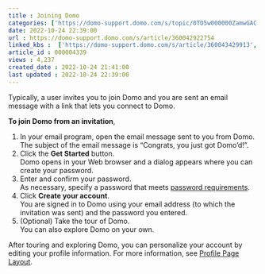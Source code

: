 ```yaml
---
title : Joining Domo
categories: ['https://domo-support.domo.com/s/topic/0TO5w000000ZamwGAC']
date: 2022-10-24 22:39:00
url : https://domo-support.domo.com/s/article/360042922754
linked_kbs :  ['https://domo-support.domo.com/s/article/360043429913', 'https://domo-support.domo.com/s/article/360043429953', 'https://domo-support.domo.com/s/article/360042922754', 'https://domo-support.domo.com/s/article/360043429933', 'https://domo-support.domo.com/s/article/360042934474', 'https://domo-support.domo.com/s/article/360043429693', 'https://domo-support.domo.com/s/article/360042925494', 'https://domo-support.domo.com/s/article/360042934674', 'https://domo-support.domo.com/s/topic/0TO5w000000ZamwGAC', 'https://domo-support.domo.com/s/knowledge-base']
article_id : 000004339
views : 4,237
created_date : 2022-10-24 21:41:00
last updated : 2022-10-24 22:39:00
---
```




Typically, a user invites you to join Domo and you are sent an email message with a link that lets you connect to Domo.


**To join Domo from an invitation**,


1. In your email program, open the email message sent to you from Domo.  
 The subject of the email message is "Congrats, you just got Domo'd!".
2. Click the **Get Started** button.  
 Domo opens in your Web brows﻿er and a dialog appears where you can create your password.﻿
3. Enter and confirm your password.  
 As necessary, specify a password that meets [password requirements](..\setting_password_requirements\index.qmd "Setting Password Requirements").
4. Click **Create your account**.  
 You are signed in to Domo using your email address (to which the invitation was sent) and the password you entered.
5. (Optional) Take the tour of Domo.  
 You can also explore Domo on your own.


After touring and exploring Domo, you can personalize your account by editing your profile information. For more information, see [Profile Page Layout](..\profile_page_layout\index.qmd "Profile Page Layout").
